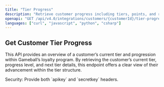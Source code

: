 ```yaml
---
title: "Tier Progress"
description: "Retrieve customer progress including tiers, points, and referrals."
openapi: "GET /api/v4.0/integrations/customers/{customerId}/tier-progress"
languages: ["curl", "javascript", "python", "csharp"]
---
```


## Get Customer Tier Progress

This API provides an overview of a customer’s current tier and progression within Gameball’s loyalty program. By retrieving the customer’s current tier, progress level, and next tier details, this endpoint offers a clear view of their advancement within the tier structure.


<Info>
Security: Provide both `apikey` and `secretkey` headers.
</Info>
